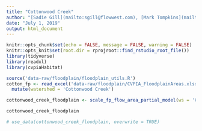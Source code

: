 ```yaml
---
title: "Cottonwood Creek"
author: "[Sadie Gill](mailto:sgill@flowwest.com), [Mark Tompkins](mailto:mtompkins@flowwest.com)"
date: "July 1, 2019"
output: html_document
---
```


```r
knitr::opts_chunk$set(echo = FALSE, message = FALSE, warning = FALSE)
knitr::opts_knit$set(root.dir = rprojroot::find_rstudio_root_file())
library(tidyverse)
library(readxl)
library(cvpiaHabitat)
```

```r
source('data-raw/floodplain/floodplain_utils.R')
cotton_fp <- read_excel('data-raw/floodplain/CVPIA_FloodplainAreas.xlsx', sheet = 'CottonwoodCreek') %>%
  mutate(watershed = 'Cottonwood Creek')

cottonwood_creek_floodplain <- scale_fp_flow_area_partial_model(ws = 'Cottonwood Creek', df = cotton_fp)

cottonwood_creek_floodplain

# use_data(cottonwood_creek_floodplain, overwrite = TRUE)
```
